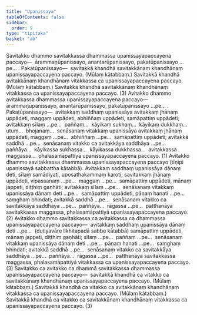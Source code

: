 ```yaml
---
title: "Upanissaya"
tableOfContents: false
sidebar:
  order: 9
type: "tipitaka"
basket: "ab"
---
```



<DynamicBreadcrumb />

<Division number="125">

<Paragraph number="4348">
Savitakko dhammo savitakkassa dhammassa upanissayapaccayena paccayo—  ārammaṇūpanissayo, anantarūpanissayo, pakatūpanissayo …pe… . <Emphasis>Pakatūpanissayo</Emphasis>—  savitakkā khandhā savitakkānaṃ khandhānaṃ upanissayapaccayena paccayo. (Mūlaṃ kātabbaṃ.) Savitakkā khandhā avitakkānaṃ khandhānaṃ vitakkassa ca upanissayapaccayena paccayo. (Mūlaṃ kātabbaṃ.) Savitakkā khandhā savitakkānaṃ khandhānaṃ vitakkassa ca upanissayapaccayena paccayo. (3)
</Paragraph>

</Division>
<Division number="126">

<Paragraph number="4349">
Avitakko dhammo avitakkassa dhammassa upanissayapaccayena paccayo—  ārammaṇūpanissayo, anantarūpanissayo, pakatūpanissayo …pe… . <Emphasis>Pakatūpanissayo</Emphasis>—  avitakkaṃ saddhaṃ upanissāya avitakkaṃ jhānaṃ uppādeti, maggaṃ uppādeti, abhiññaṃ uppādeti, samāpattiṃ uppādeti; avitakkaṃ sīlaṃ …pe…  paññaṃ…  kāyikaṃ sukhaṃ…  kāyikaṃ dukkhaṃ…  utuṃ…  bhojanaṃ…  senāsanaṃ vitakkaṃ upanissāya avitakkaṃ jhānaṃ uppādeti, maggaṃ …pe…  abhiññaṃ …pe…  samāpattiṃ uppādeti; avitakkā saddhā …pe…  senāsanaṃ vitakko ca avitakkāya saddhāya …pe…  paññāya…  kāyikassa sukhassa…  kāyikassa dukkhassa…  avitakkassa maggassa…  phalasamāpattiyā upanissayapaccayena paccayo. (1)
</Paragraph>

<Paragraph number="4350">
Avitakko dhammo savitakkassa dhammassa upanissayapaccayena paccayo (tīṇipi upanissayā sabbattha kātabbā). Avitakkaṃ saddhaṃ upanissāya dānaṃ deti, sīlaṃ samādiyati, uposathakammaṃ karoti; savitakkaṃ jhānaṃ uppādeti, vipassanaṃ …pe…  maggaṃ …pe…  samāpattiṃ uppādeti, mānaṃ jappeti, diṭṭhiṃ gaṇhāti; avitakkaṃ sīlaṃ …pe…  senāsanaṃ vitakkaṃ upanissāya dānaṃ deti …pe…  samāpattiṃ uppādeti, pāṇaṃ hanati …pe…  saṃghaṃ bhindati; avitakkā saddhā …pe…  senāsanaṃ vitakko ca savitakkāya saddhāya …pe…  paññāya…  rāgassa …pe…  patthanāya savitakkassa maggassa, phalasamāpattiyā upanissayapaccayena paccayo. (2)
</Paragraph>

<Paragraph number="4351">
Avitakko dhammo savitakkassa ca avitakkassa ca dhammassa upanissayapaccayena paccayo—  avitakkaṃ saddhaṃ upanissāya dānaṃ deti …pe…  (dutiyavāre likhitapadā sabbe kātabbā) samāpattiṃ uppādeti, mānaṃ jappeti, diṭṭhiṃ gaṇhāti; sīlaṃ …pe…  paññaṃ …pe…  senāsanaṃ vitakkaṃ upanissāya dānaṃ deti …pe…  pāṇaṃ hanati …pe…  saṃghaṃ bhindati; avitakkā saddhā …pe…  senāsanaṃ vitakko ca savitakkāya saddhāya …pe…  paññāya…  rāgassa …pe…  patthanāya savitakkassa maggassa, phalasamāpattiyā vitakkassa ca upanissayapaccayena paccayo. (3)
</Paragraph>

</Division>
<Division number="127">

<Paragraph number="4352">
Savitakko ca avitakko ca dhammā savitakkassa dhammassa upanissayapaccayena paccayo—  savitakkā khandhā ca vitakko ca savitakkānaṃ khandhānaṃ upanissayapaccayena paccayo. (Mūlaṃ kātabbaṃ.) Savitakkā khandhā ca vitakko ca avitakkānaṃ khandhānaṃ vitakkassa ca upanissayapaccayena paccayo. (Mūlaṃ kātabbaṃ.) Savitakkā khandhā ca vitakko ca savitakkānaṃ khandhānaṃ vitakkassa ca upanissayapaccayena paccayo. (3)
</Paragraph>
</Division>